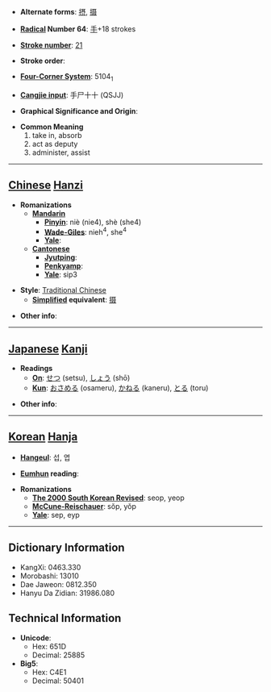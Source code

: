 * '''Alternate forms''': [[摂]], [[摄]]

* '''[[Wiktionary:Chinese radical index| Radical]] Number 64''': [[Wiktionary:Chinese radical index 手|手]]+18 strokes

* '''[[Wiktionary:Chinese total strokes index|Stroke number]]''': [[Wiktionary:Chinese total strokes index 21|21]]

* '''Stroke order''': 

* '''[[Wiktionary:Chinese four corner index|Four-Corner System]]''': 5104<sub>1</sub>

* '''[[Wiktionary:Chinese Cangjie index|Cangjie input]]''': 手尸十十 (QSJJ)

* '''Graphical Significance and Origin''': 

* '''Common Meaning'''
*#take in, absorb
*# act as deputy
*# administer, assist


----

== [[Chinese]] [[Hanzi]] ==

* '''Romanizations'''
** '''[[Mandarin]]'''
*** '''[[Pinyin]]''': niè (nie4), shè (she4)
*** '''[[Wade-Giles]]''': nieh<sup>4</sup>, she<sup>4</sup>
*** '''[[Yale]]''': 
** '''[[Cantonese]]'''
*** '''[[Jyutping]]''':
*** '''[[Penkyamp]]''': 
*** '''[[Yale]]''': sip3

* '''Style''': [[Traditional Chinese]] 
** '''[[Simplified Chinese|Simplified]] equivalent''': [[摄]]

* '''Other info''': 

----

== [[Japanese]] [[Kanji]] ==

* '''Readings'''
** '''[[On]]''': [[せつ]] (setsu), [[しょう]] (shō)
** '''[[Kun]]''': [[おさめる]] (osameru), [[かねる]] (kaneru), [[とる]] (toru)

* '''Other info''':  

----

== [[Korean]] [[Hanja]] ==

* '''[[Hangeul]]''': 섭, 엽

* '''[[Eumhun]] reading''': 

* '''Romanizations'''
** '''[[The 2000 South Korean Revised Romanization|The 2000 South Korean Revised]]''': seop, yeop
** '''[[McCune-Reischauer]]''': sŏp, yŏp
** '''[[Yale]]''': sep, eyp

----

== Dictionary Information ==

* KangXi: 0463.330
* Morobashi: 13010
* Dae Jaweon: 0812.350
* Hanyu Da Zidian: 31986.080

== Technical Information ==

* '''Unicode''':
** Hex: 651D
** Decimal: 25885
* '''Big5''':
** Hex: C4E1
** Decimal: 50401